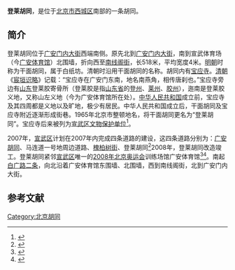 '''登莱胡同'''，是位于[[北京市|北京市]][[西城区|西城区]]南部的一条胡同。

==简介==
登莱胡同位于[[广安门内大街|广安门内大街]]西端南侧。原先北到[[广安门内大街|广安门内大街]]，南到宣武体育场（今[[广安体育馆|广安体育馆]]）北围墙，折向西至[[南线阁街|南线阁街]]，长518米，平均宽度4米。[[明朝|明朝]]时称为干面胡同，属于白纸坊。清朝时沿用干面胡同的名称。胡同内有[[宝应寺_(北京)|宝应寺]]。[[清朝|清朝]]《[[宸垣识略|宸垣识略]]》记载：“宝应寺在广安门东南，地名南燕角，相传唐刹也。”宝应寺旁边有[[山东|山东]]登莱胶寄骨所（登莱胶是指[[山东省|山东省]]的[[登州|登州]]、[[莱州|莱州]]、[[胶州|胶州]]），迤南是登莱胶义地，又称山左义地（今为广安体育馆所在处）。[[中华人民共和国|中华人民共和国]]成立前，宝应寺及其四周都是义地以及旷地，极少有居民。中华人民共和国成立后，干面胡同及宝应寺附近逐渐形成街巷。1965年北京市整顿地名，将干面胡同更名为“登莱胡同”。宝应寺后来被列为[[宣武区文物保护单位|宣武区文物保护单位]]<ref>{{Cite web |url = http://www.bjdclib.com/subdb/laneculture/lane/200907/t20090722_12037.html |title = 登莱胡同 |author =  |date = 2009-07-22 |publisher = 东华流韵 |language =  |accessdate =  |quote =  |archive-date = 2019-04-03 |archive-url = https://web.archive.org/web/20190403203549/http://www.bjdclib.com/subdb/laneculture/lane/200907/t20090722_12037.html |dead-url = no }}</ref>。

2007年，[[宣武区|宣武区]]计划在2007年内完成四条道路的建设，这四条道路分别为：[[广安胡同|广安胡同]]、马连道一号地周边道路、[[槐柏树街|槐柏树街]]、登莱胡同<ref>{{Cite web |url = http://news.sina.com.cn/c/2007-08-29/024012466596s.shtml |title = 广安胡同年内直通前三门 |author =  |date = 2007-08-29 |publisher = 新浪 |language =  |accessdate =  |quote =  |archive-date = 2019-04-03 |archive-url = https://web.archive.org/web/20190403203648/http://news.sina.com.cn/c/2007-08-29/024012466596s.shtml |dead-url = no }}</ref>2008年，登莱胡同改造竣工。登莱胡同紧邻[[宣武区|宣武区]]唯一的[[2008年北京奥运会|2008年北京奥运会]]训练场馆广安体育馆<ref name=xhw>{{Cite web|url =http://www.bj.xinhuanet.com/bjpd-xxfw/2008-06/20/content_13596603.htm|title =广安胡同通车 宣武区四条新路方便出行|author =|date =2008-06-20|publisher =新华网|language =|accessdate =|quote =}}{{dead link|date=2018年1月 |bot=InternetArchiveBot |fix-attempted=yes }}</ref><ref name=sina>{{Cite web |url = http://news.sina.com.cn/c/2008-06-20/034614045176s.shtml |title = 广安胡同路面完成“整形” |author =  |date = 2008-06-20 |publisher = 新浪 |language =  |accessdate =  |quote =  |archive-date = 2019-04-03 |archive-url = https://web.archive.org/web/20190403204044/http://news.sina.com.cn/c/2008-06-20/034614045176s.shtml |dead-url = no }}</ref>。南起[[白广路二条|白广路二条]]，向北沿着广安体育馆东围墙、北围墙，西到南线阁街，北到广安门内大街。

==参考文献==
{{reflist}}

[[Category:北京胡同|Category:北京胡同]]